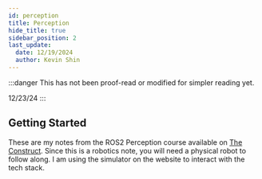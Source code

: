 ```yaml
---
id: perception
title: Perception
hide_title: true
sidebar_position: 2
last_update:
  date: 12/19/2024
  author: Kevin Shin
---
```


:::danger
This has not been proof-read or modified for simpler reading yet.

12/23/24
:::

## Getting Started

These are my notes from the ROS2 Perception course available on [The Construct](https://app.theconstruct.ai). Since this is a robotics note, you will need a physical robot to follow along. I am using the simulator on the website to interact with the tech stack.
